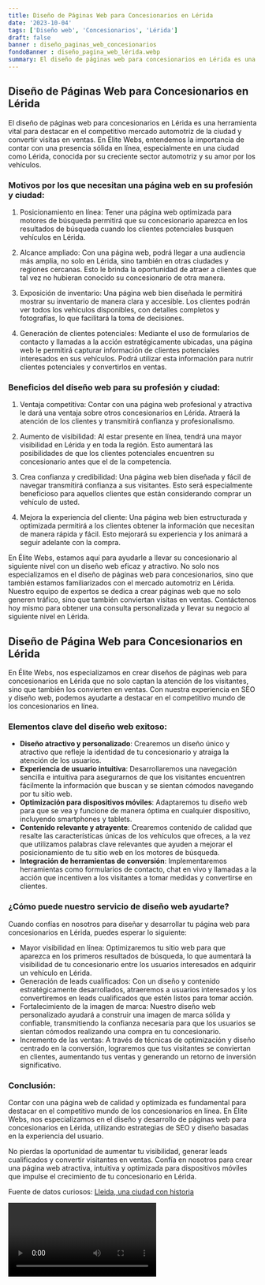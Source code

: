 ```yaml
---
title: Diseño de Páginas Web para Concesionarios en Lérida
date: '2023-10-04'
tags: ['Diseño web', 'Concesionarios', 'Lérida']
draft: false
banner : diseño_paginas_web_concesionarios
fondoBanner : diseño_pagina_web_lérida.webp
summary: El diseño de páginas web para concesionarios en Lérida es una herramienta vital para destacar en el competitivo mercado automotriz de la ciudad y convertir visitas en ventas. En Élite Webs, entendemos la importancia de contar con una presencia sólida en línea, especialmente en una ciudad como Lérida, conocida por su creciente sector automotriz y su amor por los vehículos.
---
```


## Diseño de Páginas Web para Concesionarios en Lérida

El diseño de páginas web para concesionarios en Lérida es una herramienta vital para destacar en el competitivo mercado automotriz de la ciudad y convertir visitas en ventas. En Élite Webs, entendemos la importancia de contar con una presencia sólida en línea, especialmente en una ciudad como Lérida, conocida por su creciente sector automotriz y su amor por los vehículos.

### Motivos por los que necesitan una página web en su profesión y ciudad:

1. Posicionamiento en línea: Tener una página web optimizada para motores de búsqueda permitirá que su concesionario aparezca en los resultados de búsqueda cuando los clientes potenciales busquen vehículos en Lérida.

2. Alcance ampliado: Con una página web, podrá llegar a una audiencia más amplia, no solo en Lérida, sino también en otras ciudades y regiones cercanas. Esto le brinda la oportunidad de atraer a clientes que tal vez no hubieran conocido su concesionario de otra manera.

3. Exposición de inventario: Una página web bien diseñada le permitirá mostrar su inventario de manera clara y accesible. Los clientes podrán ver todos los vehículos disponibles, con detalles completos y fotografías, lo que facilitará la toma de decisiones.

4. Generación de clientes potenciales: Mediante el uso de formularios de contacto y llamadas a la acción estratégicamente ubicadas, una página web le permitirá capturar información de clientes potenciales interesados en sus vehículos. Podrá utilizar esta información para nutrir clientes potenciales y convertirlos en ventas.

### Beneficios del diseño web para su profesión y ciudad:

1. Ventaja competitiva: Contar con una página web profesional y atractiva le dará una ventaja sobre otros concesionarios en Lérida. Atraerá la atención de los clientes y transmitirá confianza y profesionalismo.

2. Aumento de visibilidad: Al estar presente en línea, tendrá una mayor visibilidad en Lérida y en toda la región. Esto aumentará las posibilidades de que los clientes potenciales encuentren su concesionario antes que el de la competencia.

3. Crea confianza y credibilidad: Una página web bien diseñada y fácil de navegar transmitirá confianza a sus visitantes. Esto será especialmente beneficioso para aquellos clientes que están considerando comprar un vehículo de usted.

4. Mejora la experiencia del cliente: Una página web bien estructurada y optimizada permitirá a los clientes obtener la información que necesitan de manera rápida y fácil. Esto mejorará su experiencia y los animará a seguir adelante con la compra.

En Élite Webs, estamos aquí para ayudarle a llevar su concesionario al siguiente nivel con un diseño web eficaz y atractivo. No solo nos especializamos en el diseño de páginas web para concesionarios, sino que también estamos familiarizados con el mercado automotriz en Lérida. Nuestro equipo de expertos se dedica a crear páginas web que no solo generen tráfico, sino que también conviertan visitas en ventas. Contáctenos hoy mismo para obtener una consulta personalizada y llevar su negocio al siguiente nivel en Lérida.

<GifSeo />

<Cta />

## Diseño de Página Web para Concesionarios en Lérida

En Élite Webs, nos especializamos en crear diseños de páginas web para concesionarios en Lérida que no solo captan la atención de los visitantes, sino que también los convierten en ventas. Con nuestra experiencia en SEO y diseño web, podemos ayudarte a destacar en el competitivo mundo de los concesionarios en línea.

### Elementos clave del diseño web exitoso:

- **Diseño atractivo y personalizado**: Crearemos un diseño único y atractivo que refleje la identidad de tu concesionario y atraiga la atención de los usuarios.
- **Experiencia de usuario intuitiva**: Desarrollaremos una navegación sencilla e intuitiva para asegurarnos de que los visitantes encuentren fácilmente la información que buscan y se sientan cómodos navegando por tu sitio web.
- **Optimización para dispositivos móviles**: Adaptaremos tu diseño web para que se vea y funcione de manera óptima en cualquier dispositivo, incluyendo smartphones y tablets.
- **Contenido relevante y atrayente**: Crearemos contenido de calidad que resalte las características únicas de los vehículos que ofreces, a la vez que utilizamos palabras clave relevantes que ayuden a mejorar el posicionamiento de tu sitio web en los motores de búsqueda.
- **Integración de herramientas de conversión**: Implementaremos herramientas como formularios de contacto, chat en vivo y llamadas a la acción que incentiven a los visitantes a tomar medidas y convertirse en clientes.

### ¿Cómo puede nuestro servicio de diseño web ayudarte?

Cuando confías en nosotros para diseñar y desarrollar tu página web para concesionarios en Lérida, puedes esperar lo siguiente:

- Mayor visibilidad en línea: Optimizaremos tu sitio web para que aparezca en los primeros resultados de búsqueda, lo que aumentará la visibilidad de tu concesionario entre los usuarios interesados en adquirir un vehículo en Lérida.
- Generación de leads cualificados: Con un diseño y contenido estratégicamente desarrollados, atraeremos a usuarios interesados y los convertiremos en leads cualificados que estén listos para tomar acción.
- Fortalecimiento de la imagen de marca: Nuestro diseño web personalizado ayudará a construir una imagen de marca sólida y confiable, transmitiendo la confianza necesaria para que los usuarios se sientan cómodos realizando una compra en tu concesionario.
- Incremento de las ventas: A través de técnicas de optimización y diseño centrado en la conversión, lograremos que tus visitantes se conviertan en clientes, aumentando tus ventas y generando un retorno de inversión significativo.

### Conclusión:

Contar con una página web de calidad y optimizada es fundamental para destacar en el competitivo mundo de los concesionarios en línea. En Élite Webs, nos especializamos en el diseño y desarrollo de páginas web para concesionarios en Lérida, utilizando estrategias de SEO y diseño basadas en la experiencia del usuario.

No pierdas la oportunidad de aumentar tu visibilidad, generar leads cualificados y convertir visitantes en ventas. Confía en nosotros para crear una página web atractiva, intuitiva y optimizada para dispositivos móviles que impulse el crecimiento de tu concesionario en Lérida.

Fuente de datos curiosos: [Lleida, una ciudad con historia](https://www.spain.info/es_MX/viaje-espana/lugares-interes/lleida.html) 

<Video />

<CtaBot job='Concesionarios' city='Lérida'/>

<Gmaps query='Lérida+españa+maps' />
